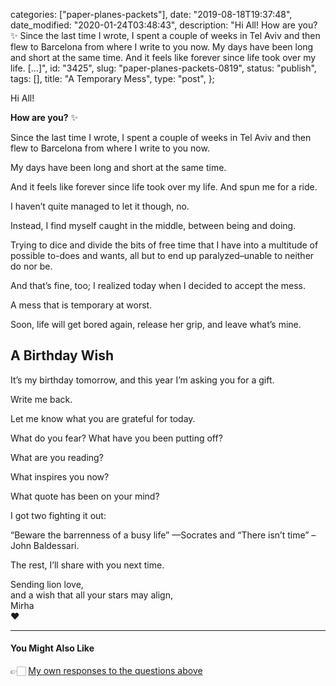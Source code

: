 
  categories: ["paper-planes-packets"],
  date: "2019-08-18T19:37:48",
  date_modified: "2020-01-24T03:48:43",
  description:
    "Hi All! How are you? ✨ Since the last time I wrote, I spent a couple of weeks in Tel Aviv and then flew to Barcelona from where I write to you now. My days have been long and short at the same time. And it feels like forever since life took over my life. […]",
  id: "3425",
  slug: "paper-planes-packets-0819",
  status: "publish",
  tags: [],
  title: "A Temporary Mess",
  type: "post",
};


Hi All!

**How are you?** ✨

Since the last time I wrote, I spent a couple of weeks in Tel Aviv and then flew to Barcelona from where I write to you now.

My days have been long and short at the same time.

And it feels like forever since life took over my life. And spun me for a ride.

I haven’t quite managed to let it though, no.

Instead, I find myself caught in the middle, between being and doing.

Trying to dice and divide the bits of free time that I have into a multitude of possible to-does and wants, all but to end up paralyzed–unable to neither do nor be.

And that’s fine, too; I realized today when I decided to accept the mess.

A mess that is temporary at worst.

Soon, life will get bored again, release her grip, and leave what’s mine.

## A Birthday Wish

It’s my birthday tomorrow, and this year I’m asking you for a gift.

Write me back.

Let me know what you are grateful for today.

What do you fear? What have you been putting off?

What are you reading?

What inspires you now?

What quote has been on your mind?

I got two fighting it out:

“Beware the barrenness of a busy life” —Socrates and “There isn’t time” –John Baldessari.

The rest, I’ll share with you next time.

Sending lion love,\
and a wish that all your stars may align,\
Mirha\
❤️

---

#### You Might Also Like

👉🏻 [My own responses to the questions above](/letters/paper-planes-packets-1019/#birthday-reflections)
